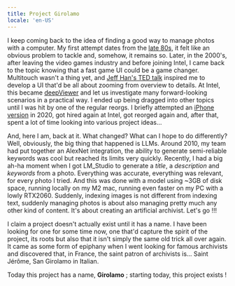 ```yaml
---
title: Project Girolamo
locale: 'en-US'
---
```


I keep coming back to the idea of finding a good way to manage photos
with a computer. My first attempt dates from the [late 80s](/posts/20200503-phototeque), 
it felt like an obvious problem to tackle and, somehow, it remains so. Later, in 
the 2000's, after leaving the video games industry and before joining Intel, I came 
back to the topic knowing that a fast game UI could be a game changer. Multitouch wasn't 
a thing yet, and [Jeff Han's TED talk](https://www.ted.com/talks/jeff_han_the_radical_promise_of_the_multi_touch_interface) inspired me to develop a 
UI that'd be all about zooming from overview to details. At Intel, this became
[deepViewer](https://www.youtube.com/watch?v=7M3WrdDy_Dg) and let us investigate
many forward-looking scenarios in a practical way. I ended up being dragged into 
other topics until I was hit by one of the regular reorgs. I briefly attempted 
an [iPhone version](/pzview) in 2020, got hired again at Intel, got reorged again 
and, after that, spent a lot of time looking into various project ideas...

And, here I am, back at it. What changed? What can I hope to do differently? Well,
obviously, the big thing that happened is LLMs. Around 2010, my team had put together 
an AlexNet integration, the ability to generate semi-reliable keywords was cool but
reached its limits very quickly. Recently, I had a big ah-ha moment when I got LM_Studio
to generate a _title_, a _description_ and _keywords_ from a photo. Everything was accurate, 
everything was relevant, for every photo I tried. And this was done with a model 
using ~3GB of disk space, running locally on my M2 mac, running even faster on my 
PC with a lowly RTX2060. Suddenly, indexing images is not different from
indexing text, suddenly managing photos is about also managing pretty much any other 
kind of content. It's about creating an artificial archivist. Let's  go !!! 

I claim a project doesn't actually exist until it has a name. I have been
looking for one for some time now, one that'd capture the spirit of the project,
its roots but also that it isn't simply the same old trick all over again. It came
as some form of epiphany when I went looking for famous archivists and discovered
that, in France, the saint patron of archivists is... Saint Jérôme, San Girolamo in
Italian. 

Today this project has a name, **Girolamo** ; starting today, this 
project exists !
